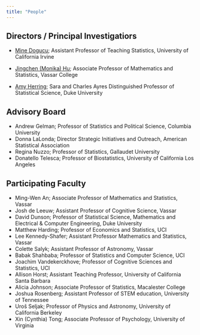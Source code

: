 ```yaml
---
title: "People"
---
```


## Directors / Principal Investigatiors 

- [Mine Dogucu](https://www.minedogucu.com/); Assistant Professor of Teaching Statistics, University of California Irvine 

- [Jingchen (Monika) Hu](https://pages.vassar.edu/jihu/); Associate Professor of Mathematics and Statistics, Vassar College

- [Amy Herring](https://scholars.duke.edu/person/Amy.Herring); Sara and Charles Ayres Distinguished Professor of Statistical Science, Duke University 


## Advisory Board

- Andrew Gelman; Professor of Statistics and Political Science, Columbia University
- Donna LaLonda; Director Strategic Initiatives and Outreach, American Statistical Association
- Regina Nuzzo; Professor of Statistics, Gallaudet University
- Donatello Telesca; Professor of Biostatistics, University of California Los Angeles


## Participating Faculty

- Ming-Wen An; Associate Professor of Mathematics and Statistics, Vassar 
- Josh de Leeuw; Assistant Professor of Cognitive Science, Vassar 
- David Dunson; Professor of Statistical Science, Mathematics and Electrical & Computer Engineering, Duke University 
- Matthew Harding; Professor of Economics and Statistics, UCI 
- Lee Kennedy-Shafer; Assistant Professor Mathematics and Statistics, Vassar 
- Colette Salyk; Assistant Professor of Astronomy, Vassar 
- Babak Shahbaba; Professor of Statistics and Computer Science, UCI 
- Joachim Vandekerckhove; Professor of Cognitive Sciences and Statistics, UCI 
- Allison Horst; Assistant Teaching Professor, University of California Santa Barbara 
- Alicia Johnson; Associate Professor of Statistics, Macalester College 
- Joshua Rosenberg; Assistant Professor of STEM education, University of Tennessee 
- Uroš Seljak; Professor of Physics and Astronomy, University of California Berkeley 
- Xin (Cynthia) Tong; Associate Professor of Psychology, University of Virginia 
